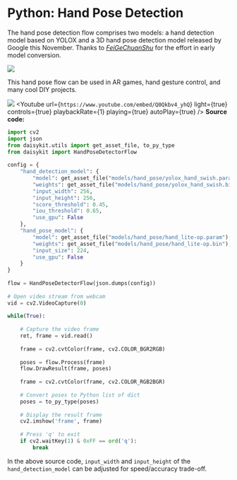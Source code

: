 
# Python: Hand Pose Detection

The hand pose detection flow comprises two models: a hand detection
model based on YOLOX and a 3D hand pose detection model released by
Google this November. Thanks to
[*FeiGeChuanShu*](https://github.com/FeiGeChuanShu) for the effort in
early model conversion.

![](/images/python/image1.png)

This hand pose flow can be used in AR games, hand gesture control, and
many cool DIY projects.

![](/images/python/handpose.png)
<Youtube
    url={`https://www.youtube.com/embed/Q0Qkbv4_yhQ`}
    light={true}
    controls={true}
    playbackRate={1}
    playing={true}
    autoPlay={true}
/>
**Source code:**

```py
import cv2
import json
from daisykit.utils import get_asset_file, to_py_type
from daisykit import HandPoseDetectorFlow
 
config = {
    "hand_detection_model": {
        "model": get_asset_file("models/hand_pose/yolox_hand_swish.param"),
        "weights": get_asset_file("models/hand_pose/yolox_hand_swish.bin"),
        "input_width": 256,
        "input_height": 256,
        "score_threshold": 0.45,
        "iou_threshold": 0.65,
        "use_gpu": False
    },
    "hand_pose_model": {
        "model": get_asset_file("models/hand_pose/hand_lite-op.param"),
        "weights": get_asset_file("models/hand_pose/hand_lite-op.bin"),
        "input_size": 224,
        "use_gpu": False
    }
}
 
flow = HandPoseDetectorFlow(json.dumps(config))
 
# Open video stream from webcam
vid = cv2.VideoCapture(0)
 
while(True):
 
    # Capture the video frame
    ret, frame = vid.read()
 
    frame = cv2.cvtColor(frame, cv2.COLOR_BGR2RGB)
 
    poses = flow.Process(frame)
    flow.DrawResult(frame, poses)
 
    frame = cv2.cvtColor(frame, cv2.COLOR_RGB2BGR)
 
    # Convert poses to Python list of dict
    poses = to_py_type(poses)
 
    # Display the result frame
    cv2.imshow('frame', frame)
 
    # Press 'q' to exit
    if cv2.waitKey(1) & 0xFF == ord('q'):
        break
```

In the above source code, `input_width` and `input_height` of the
`hand_detection_model` can be adjusted for speed/accuracy trade-off.
